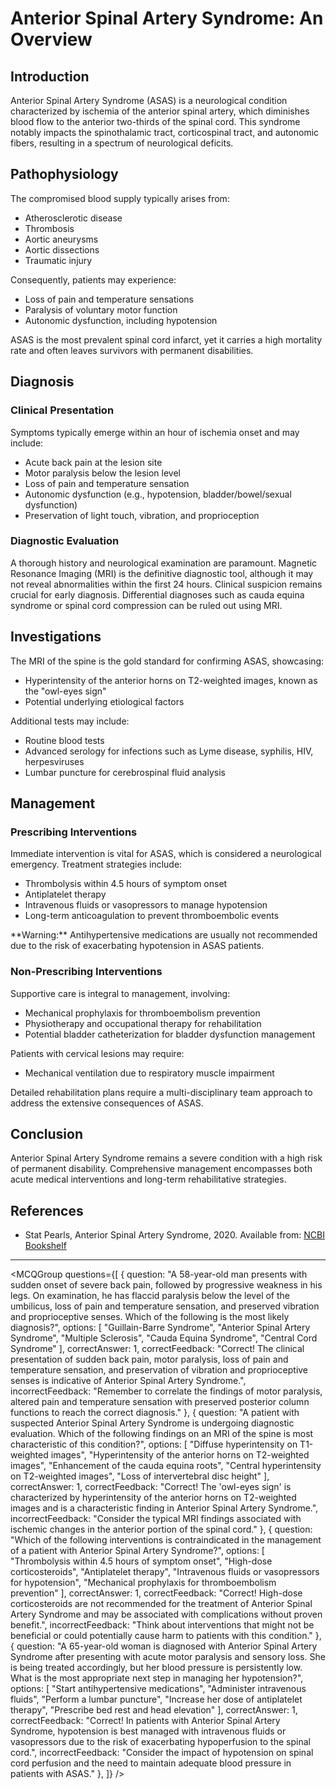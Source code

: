 
# Anterior Spinal Artery Syndrome: An Overview

## Introduction

Anterior Spinal Artery Syndrome (ASAS) is a neurological condition characterized by ischemia of the anterior spinal artery, which diminishes blood flow to the anterior two-thirds of the spinal cord. This syndrome notably impacts the spinothalamic tract, corticospinal tract, and autonomic fibers, resulting in a spectrum of neurological deficits.

## Pathophysiology

The compromised blood supply typically arises from:

- Atherosclerotic disease
- Thrombosis
- Aortic aneurysms
- Aortic dissections
- Traumatic injury

Consequently, patients may experience:

- Loss of pain and temperature sensations
- Paralysis of voluntary motor function
- Autonomic dysfunction, including hypotension

ASAS is the most prevalent spinal cord infarct, yet it carries a high mortality rate and often leaves survivors with permanent disabilities.

## Diagnosis

### Clinical Presentation

Symptoms typically emerge within an hour of ischemia onset and may include:

- Acute back pain at the lesion site
- Motor paralysis below the lesion level
- Loss of pain and temperature sensation
- Autonomic dysfunction (e.g., hypotension, bladder/bowel/sexual dysfunction)
- Preservation of light touch, vibration, and proprioception 

### Diagnostic Evaluation

A thorough history and neurological examination are paramount. Magnetic Resonance Imaging (MRI) is the definitive diagnostic tool, although it may not reveal abnormalities within the first 24 hours. Clinical suspicion remains crucial for early diagnosis. Differential diagnoses such as cauda equina syndrome or spinal cord compression can be ruled out using MRI.

## Investigations

The MRI of the spine is the gold standard for confirming ASAS, showcasing:

- Hyperintensity of the anterior horns on T2-weighted images, known as the "owl-eyes sign"
- Potential underlying etiological factors

Additional tests may include:

- Routine blood tests
- Advanced serology for infections such as Lyme disease, syphilis, HIV, herpesviruses
- Lumbar puncture for cerebrospinal fluid analysis

## Management

### Prescribing Interventions

Immediate intervention is vital for ASAS, which is considered a neurological emergency. Treatment strategies include:

- Thrombolysis within 4.5 hours of symptom onset
- Antiplatelet therapy
- Intravenous fluids or vasopressors to manage hypotension
- Long-term anticoagulation to prevent thromboembolic events

<Callout emoji="⚠️">
**Warning:** Antihypertensive medications are usually not recommended due to the risk of exacerbating hypotension in ASAS patients.
</Callout>

### Non-Prescribing Interventions

Supportive care is integral to management, involving:

- Mechanical prophylaxis for thromboembolism prevention
- Physiotherapy and occupational therapy for rehabilitation
- Potential bladder catheterization for bladder dysfunction management

Patients with cervical lesions may require:

- Mechanical ventilation due to respiratory muscle impairment

<Callout emoji="🔍">
Detailed rehabilitation plans require a multi-disciplinary team approach to address the extensive consequences of ASAS.
</Callout>

## Conclusion

Anterior Spinal Artery Syndrome remains a severe condition with a high risk of permanent disability. Comprehensive management encompasses both acute medical interventions and long-term rehabilitative strategies.

## References

- Stat Pearls, Anterior Spinal Artery Syndrome, 2020. Available from: [NCBI Bookshelf](https://www.ncbi.nlm.nih.gov/books/NBK560731/)

---

<MCQGroup questions={[
  {
    question: "A 58-year-old man presents with sudden onset of severe back pain, followed by progressive weakness in his legs. On examination, he has flaccid paralysis below the level of the umbilicus, loss of pain and temperature sensation, and preserved vibration and proprioceptive senses. Which of the following is the most likely diagnosis?",
    options: [
      "Guillain-Barre Syndrome",
      "Anterior Spinal Artery Syndrome",
      "Multiple Sclerosis",
      "Cauda Equina Syndrome",
      "Central Cord Syndrome"
    ],
    correctAnswer: 1,
    correctFeedback: "Correct! The clinical presentation of sudden back pain, motor paralysis, loss of pain and temperature sensation, and preservation of vibration and proprioceptive senses is indicative of Anterior Spinal Artery Syndrome.",
    incorrectFeedback: "Remember to correlate the findings of motor paralysis, altered pain and temperature sensation with preserved posterior column functions to reach the correct diagnosis."
  },
  {
    question: "A patient with suspected Anterior Spinal Artery Syndrome is undergoing diagnostic evaluation. Which of the following findings on an MRI of the spine is most characteristic of this condition?",
    options: [
      "Diffuse hyperintensity on T1-weighted images",
      "Hyperintensity of the anterior horns on T2-weighted images",
      "Enhancement of the cauda equina roots",
      "Central hyperintensity on T2-weighted images",
      "Loss of intervertebral disc height"
    ],
    correctAnswer: 1,
    correctFeedback: "Correct! The 'owl-eyes sign' is characterized by hyperintensity of the anterior horns on T2-weighted images and is a characteristic finding in Anterior Spinal Artery Syndrome.",
    incorrectFeedback: "Consider the typical MRI findings associated with ischemic changes in the anterior portion of the spinal cord."
  },
  {
    question: "Which of the following interventions is contraindicated in the management of a patient with Anterior Spinal Artery Syndrome?",
    options: [
      "Thrombolysis within 4.5 hours of symptom onset",
      "High-dose corticosteroids",
      "Antiplatelet therapy",
      "Intravenous fluids or vasopressors for hypotension",
      "Mechanical prophylaxis for thromboembolism prevention"
    ],
    correctAnswer: 1,
    correctFeedback: "Correct! High-dose corticosteroids are not recommended for the treatment of Anterior Spinal Artery Syndrome and may be associated with complications without proven benefit.",
    incorrectFeedback: "Think about interventions that might not be beneficial or could potentially cause harm to patients with this condition."
  },
  {
    question: "A 65-year-old woman is diagnosed with Anterior Spinal Artery Syndrome after presenting with acute motor paralysis and sensory loss. She is being treated accordingly, but her blood pressure is persistently low. What is the most appropriate next step in managing her hypotension?",
    options: [
      "Start antihypertensive medications",
      "Administer intravenous fluids",
      "Perform a lumbar puncture",
      "Increase her dose of antiplatelet therapy",
      "Prescribe bed rest and head elevation"
    ],
    correctAnswer: 1,
    correctFeedback: "Correct! In patients with Anterior Spinal Artery Syndrome, hypotension is best managed with intravenous fluids or vasopressors due to the risk of exacerbating hypoperfusion to the spinal cord.",
    incorrectFeedback: "Consider the impact of hypotension on spinal cord perfusion and the need to maintain adequate blood pressure in patients with ASAS."
  },
]} />